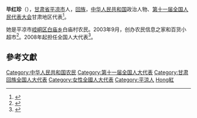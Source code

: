 '''毕红珍'''（{{bd|1980年||}}），[[甘肃省|甘肃省]][[平凉市|平凉市]]人，[[回族|回族]]，[[中华人民共和国|中华人民共和国]]政治人物、[[第十一届全国人民代表大会|第十一届全国人民代表大会]]甘肃地区代表<ref>{{cite web|author=新华网|title=第十一届全国人大代表|url=http://news.xinhuanet.com/ziliao/2008-03/03/content_7708230.htm?node=36628|publisher=新华网|accessdate=2014-01-07|archive-date=2014-01-10|archive-url=https://web.archive.org/web/20140110211415/http://news.xinhuanet.com/ziliao/2008-03/03/content_7708230.htm?node=36628|dead-url=no}}</ref>。

她是平凉市[[崆峒区|崆峒区]][[白庙乡_(崆峒区)|白庙乡]]白庙村农民。2003年9月，创办农民信息之家和百货小超市<ref>{{Cite web|url=http://news.cctv.com/china/20090310/106072.shtml|title=毕红珍简历|accessdate=2021-05-03|author=|date=2009-03-10|work=责编：霍筠霞|publisher=央视网|quote=|language=Zh-hans|archive-date=2021-05-04|archive-url=https://web.archive.org/web/20210504230638/http://news.cctv.com/china/20090310/106072.shtml|dead-url=no}}</ref>。2008年起担任全国人大代表<ref>{{cite news|title=全国人大代表信息-毕红珍|url=http://210.82.31.1:8084/delegate/viewDelegate.action?dbid=112522|accessdate=2013-04-05|newspaper=全国人大网|archive-url=https://web.archive.org/web/20140527211424/http://www.npc.gov.cn/delegate/viewDelegate.action?dbid=112522|archive-date=2014-05-27|dead-url=yes}}</ref>。

==參考文獻==
{{reflist}}
{{DEFAULTSORT:Bi畢}}
[[Category:中华人民共和国农民|Category:中华人民共和国农民]]
[[Category:第十一届全国人大代表|Category:第十一届全国人大代表]]
[[Category:甘肃回族全国人大代表|Category:甘肃回族全国人大代表]]
[[Category:女性全國人大代表|Category:女性全國人大代表]]
[[Category:平涼人|Category:平涼人]]
[[Category:畢姓|Hong紅]]